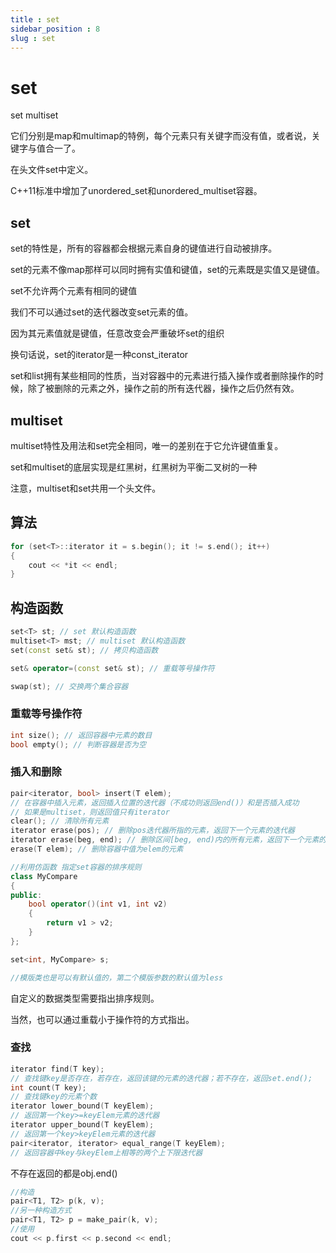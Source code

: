 ```yaml
---
title : set
sidebar_position : 8
slug : set
---
```

# set
set multiset

它们分别是map和multimap的特例，每个元素只有关键字而没有值，或者说，关键字与值合一了。

在头文件set中定义。

C++11标准中增加了unordered_set和unordered_multiset容器。

## set
set的特性是，所有的容器都会根据元素自身的键值进行自动被排序。

set的元素不像map那样可以同时拥有实值和键值，set的元素既是实值又是键值。

set不允许两个元素有相同的键值

我们不可以通过set的迭代器改变set元素的值。

因为其元素值就是键值，任意改变会严重破坏set的组织

换句话说，set的iterator是一种const_iterator

set和list拥有某些相同的性质，当对容器中的元素进行插入操作或者删除操作的时候，除了被删除的元素之外，操作之前的所有迭代器，操作之后仍然有效。

## multiset

multiset特性及用法和set完全相同，唯一的差别在于它允许键值重复。

set和multiset的底层实现是红黑树，红黑树为平衡二叉树的一种

注意，multiset和set共用一个头文件。


## 算法

```cpp title="遍历"
for (set<T>::iterator it = s.begin(); it != s.end(); it++)
{
  	cout << *it << endl;
}
```

## 构造函数

```cpp
set<T> st; // set 默认构造函数
multiset<T> mst; // multiset 默认构造函数
set(const set& st); // 拷贝构造函数

set& operator=(const set& st); // 重载等号操作符

swap(st); // 交换两个集合容器
```

### 重载等号操作符

```cpp
int size(); // 返回容器中元素的数目
bool empty(); // 判断容器是否为空
```

### 插入和删除

```cpp
pair<iterator, bool> insert(T elem); 
// 在容器中插入元素，返回插入位置的迭代器（不成功则返回end()）和是否插入成功
// 如果是multiset，则返回值只有iterator
clear(); // 清除所有元素
iterator erase(pos); // 删除pos迭代器所指的元素，返回下一个元素的迭代器
iterator erase(beg, end); // 删除区间[beg, end)内的所有元素，返回下一个元素的迭代器
erase(T elem); // 删除容器中值为elem的元素
```

```cpp title="插入之前可以指定排序规则"
//利用仿函数 指定set容器的排序规则
class MyCompare
{
public:
    bool operator()(int v1, int v2)
    {
        return v1 > v2;
    }
};

set<int, MyCompare> s;

//模版类也是可以有默认值的，第二个模版参数的默认值为less
```
自定义的数据类型需要指出排序规则。

当然，也可以通过重载小于操作符的方式指出。


### 查找

```cpp
iterator find(T key); 
// 查找键key是否存在，若存在，返回该键的元素的迭代器；若不存在，返回set.end();
int count(T key);
// 查找键key的元素个数
iterator lower_bound(T keyElem);
// 返回第一个key>=keyElem元素的迭代器
iterator upper_bound(T keyElem);
// 返回第一个key>keyElem元素的迭代器
pair<iterator, iterator> equal_range(T keyElem);
// 返回容器中key与keyElem上相等的两个上下限迭代器
```
不存在返回的都是obj.end()

```cpp title="对组的构造和使用"
//构造
pair<T1, T2> p(k, v);
//另一种构造方式
pair<T1, T2> p = make_pair(k, v);
//使用
cout << p.first << p.second << endl;
```
